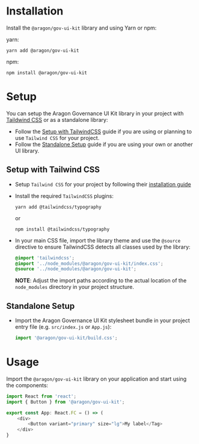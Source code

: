 
<Meta title="Docs/Installation" />

# Installation

Install the `@aragon/gov-ui-kit` library and using Yarn or npm:

yarn:

```shell
yarn add @aragon/gov-ui-kit
```

npm:

```shell
npm install @aragon/gov-ui-kit
```

# Setup

You can setup the Aragon Governance UI Kit library in your project with [Taildwind CSS](https://tailwindcss.com) or as a
standalone library:

- Follow the [Setup with TailwindCSS](#setup-with-tailwindcss) guide if you are using or planning to use `Tailwind CSS`
  for your project.
- Follow the [Standalone Setup](#standalone-setup) guide if you are using your own or another UI library.

## Setup with Tailwind CSS

- Setup `Tailwind CSS` for your project by following their
  [installation guide](https://tailwindcss.com/docs/installation)

- Install the required `TailwindCSS` plugins:

    ```shell
    yarn add @tailwindcss/typography
    ```

    or

    ```shell
    npm install @tailwindcss/typography
    ```

- In your main CSS file, import the library theme and use the `@source` directive to ensure TailwindCSS detects all
  classes used by the library:

    ```css
    @import 'tailwindcss';
    @import '../node_modules/@aragon/gov-ui-kit/index.css';
    @source '../node_modules/@aragon/gov-ui-kit';
    ```

    **NOTE**: Adjust the import paths according to the actual location of the `node_modules` directory in your project
    structure.

## Standalone Setup

- Import the Aragon Governance UI Kit stylesheet bundle in your project entry file (e.g. `src/index.js` or `App.js`):

    ```typescript
    import '@aragon/gov-ui-kit/build.css';
    ```

# Usage

Import the `@aragon/gov-ui-kit` library on your application and start using the components:

```typescript
import React from 'react';
import { Button } from '@aragon/gov-ui-kit';

export const App: React.FC = () => (
    <div>
        <Button variant="primary" size="lg">My label</Tag>
    </div>
}
```
